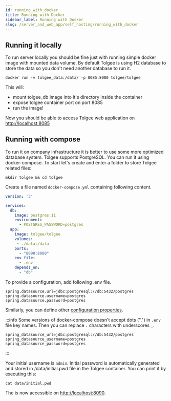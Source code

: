 ```yaml
---
id: running_with_docker
title: Running with Docker
sidebar_label: Running with Docker
slug: /server_and_web_app/self_hosting/running_with_docker
---
```


## Running it locally
To run server locally you should be fine just with running simple docker image with mounted data volume. By default
Tolgee is using H2 database to store the data so you don't need another database to run it.

```
docker run -v tolgee_data:/data/ -p 8085:8080 tolgee/tolgee
```

This will:
 - mount tolgee_db image into it's directory inside the container
 - expose tolgee container port on port 8085
 - run the image!

Now you should be able to access Tolgee web application on [http://localhost:8085](http://localhost:8085)

## Running with compose
To run it on company infrastructure it is better to use some more optimized database system. Tolgee supports PostgreSQL.
You can run it using docker-compose.
To start let's create and enter a folder to store Tolgee related files:
```
mkdir tolgee && cd tolgee
```

Create a file named `docker-compose.yml` containing following content.
```yaml title="docker-compose.yml"
version: '3'

services:
  db:
    image: postgres:11
    environment:
      - POSTGRES_PASSWORD=postgres
  app:
    image: tolgee/tolgee
    volumes:
     - ./data:/data
    ports:
      - "8090:8080"
    env_file:
      - .env
    depends_on:
      - "db"
```

To provide a configuration, add following .env file.
```properties title=".env"
spring.datasource.url=jdbc:postgresql://db:5432/postgres
spring.datasource.username=postgres
spring.datasource.password=postgres
```
Similarly, you can define other [configuration properties](configuration).

:::info
Some versions of docker-compose doesn't accept dots (".") in `.env` file key names. Then you can replace `.` characters with
underscores `_`.
```properties title=".env"
spring_datasource_url=jdbc:postgresql://db:5432/postgres
spring_datasource_username=postgres
spring_datasource_password=postgres
```
:::

Your initial username is `admin`. Initial password is automatically generated and stored in /data/initial.pwd file in the
Tolgee container. You can print it by executing this:
```
cat data/initial.pwd
```

The is now accessible on [http://localhost:8090](http://localhost:8090).
